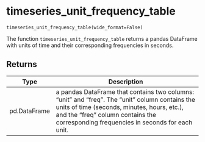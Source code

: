 # timeseries_unit_frequency_table { #pytimetk.timeseries_unit_frequency_table }

`timeseries_unit_frequency_table(wide_format=False)`

The function `timeseries_unit_frequency_table` returns a pandas DataFrame with units of time and
their corresponding frequencies in seconds.

## Returns

| Type         | Description                                                                                                                                                                                                                           |
|--------------|---------------------------------------------------------------------------------------------------------------------------------------------------------------------------------------------------------------------------------------|
| pd.DataFrame | a pandas DataFrame that contains two columns: "unit" and "freq". The "unit" column contains the units of time (seconds, minutes, hours, etc.), and the "freq" column contains the corresponding frequencies in seconds for each unit. |